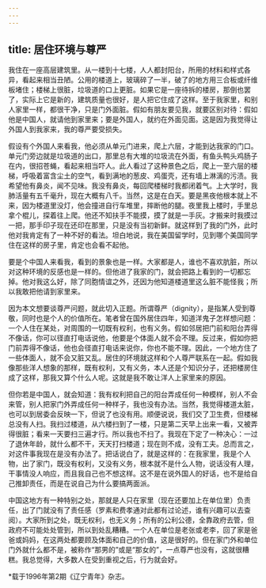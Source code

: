 ```yaml
---
---
---
```

title: 居住环境与尊严
---

我住在一座高层建筑里。从一楼到十七楼，人人都封阳台，所用的材料和样式各异，看起来相当丑陋。公用的楼道上，玻璃碎了一半，破了的地方用三合板或纤维板堵住；楼梯上很脏，垃圾道的口上更脏。如果它是一座待拆的楼房，那倒也罢了，实际上它是新的，建筑质量也很好，是人把它住成了这样。至于我家里，和别人家里一样，都很干净，只是门外面脏。假如有朋友要见我，就要区别对待：假如他是中国人，就请他到家里来；要是外国人，就约在外面见面。这是因为我觉得让外国人到我家来，我的尊严要受损失。

假设有个外国人来看我，他必须从单元门进来，爬上六层，才能到达我家的门口。单元门旁边就是垃圾道的出口，那里总有大堆的垃圾流在外面，有鱼头鸭头鸡肠子在内，很招苍蝇，看起来相当吓人。此人看过了这种景色之后，爬上一至六层的楼梯，呼吸着富含尘土的空气，看到满地的葱皮、鸡蛋壳，还有墙上淋漓的污渍。我希望他有鼻炎，闻不见味。我没有鼻炎，每回爬楼梯时我都闭着气。上大学时，我肺活量有五千毫升，现在大概有八千。当然，这是在白天。要是黑夜他根本就上不来，因为楼道里没灯，他会撞进自行车堆里，摔断他的腿。夜里我上楼时，手里总拿个棍儿，探着往上爬。他还不知扶手不能摸，摸了就是一手灰。才搬来时我摸过一把，那手印子现在还印在那里，只是没有当初新鲜。就这样到了我的门外，此时他对我肯定有了一种不好的看法。坦白地说，我在美国留学时，见到哪个美国同学住在这样的房子里，肯定也会看不起他。

要是个中国人来看我，看到的景象也是一样。大家都是人，谁也不喜欢肮脏，所以对这种环境的反感也是一样的。但他进了我家的门，就会把路上看到的一切都忘掉。他对我这么好，除了同胞情谊之外，还因为他知道楼道里这么脏不能怪我；所以我敢把他请到家里来。

因为本文想要谈尊严问题，就此切入正题。所谓尊严（dignity），是指某人受到尊敬，同时也是个人的价值所在。笔者曾在国外居住四年，知道洋鬼子怎样想问题：一个人住在某处，对周围的一切既有权利，也有义务。假如邻居把门前和阳台弄得不像话，你可以径直打电话说他，他要是个体面人就不会不理。反过来，假如你把门前弄得不像话，他也会径直打电话来说你，你也不能不理。因此，一个地方住了一些体面人，就不会又脏又乱。居住的环境就这样和个人尊严联系在一起。假如我像那些洋人想象的那样，既有权利，又有义务，本人还是个知识分子，还把楼房住成了这样，那我又算个什么人呢。这就是我不敢让洋人上家里来的原因。

但你若是中国人，就会知道：我有权利把自己的阳台弄成任何一种模样，别人不会来管，别人把家门外弄成任何一种样子，我也没有办法。当然，我觉得楼道太脏，也可以到居委会反映一下，但说了也没有用。顺便说说，我们交了卫生费，但楼梯总没有人扫。我扫过楼道，从六楼扫到了一楼，只是第二天早上出来一看，又被弄得很脏；看来一天要扫三遍才行。所以我也不扫了。我现在下定了一种决心：一过了退休年龄，就什么都不干，天天打扫楼道；现在则不成，没有工夫。总而言之，对这件事我现在是没有办法了。把话说白了，就是这样的：在我家里，我是个人物，出了家门，既没有权利，又没有义务，根本就不是什么人物，说话没有人理，干事情没人响应，而且我自己也不想这样。这不是在说外国人的好话，也不是给自己推卸责任，而是在说自己为什么要搞两面派。

中国这地方有一种特别之处，那就是人只在家里（现在还要加上在单位里）负责任，出了门就没有了责任感（罗素和费孝通对此都有过论述，谁有兴趣可以去查阅）。大家所到之处，既无权利，也无义务；所有的公利公德，全靠政府去管，但政府不可能处处管到，所以到处乱糟糟。一个人在单位是老张或老李，回了家是爸爸或妈妈，在这两处都要顾及体面和自己的价值，这是很好的。但在家门外和单位门外就什么都不是，被称作“那男的”或是“那女的”，一点尊严也没有，这就很糟糕。我总觉得，大多数人在受到重视之后，行为就会好。

*载于1996年第2期《辽宁青年》杂志。